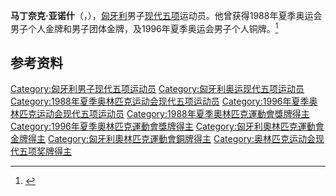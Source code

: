 {{NoteTA|G1=Sports}}
{{eastern name order|[[匈牙利语|匈牙利语]]}}

'''马丁奈克·亚诺什'''（{{lang-hu|Martinek János}}，{{bd|1965年|5月23日|}}），[[匈牙利|匈牙利]]男子[[现代五项|现代五项]]运动员。他曾获得1988年夏季奥运会男子个人金牌和男子团体金牌，及1996年夏季奥运会男子个人铜牌。<ref>{{Cite web|title=János MARTINEK|url=https://www.olympic.org/janos-martinek|accessdate=2021-03-15|date=2021-03-14|work=International Olympic Committee|language=en}}</ref>

== 参考资料 ==
{{reflist}}

{{奥林匹克运动会现代五项比赛男子个人冠军}}
{{奥林匹克运动会现代五项比赛男子团体冠军}}

{{Authority control}}
{{DEFAULTSORT:Martinek, János}}
[[Category:匈牙利男子现代五项运动员|Category:匈牙利男子现代五项运动员]]
[[Category:匈牙利奥运现代五项运动员|Category:匈牙利奥运现代五项运动员]]
[[Category:1988年夏季奥林匹克运动会现代五项运动员|Category:1988年夏季奥林匹克运动会现代五项运动员]]
[[Category:1996年夏季奥林匹克运动会现代五项运动员|Category:1996年夏季奥林匹克运动会现代五项运动员]]
[[Category:1988年夏季奧林匹克運動會獎牌得主|Category:1988年夏季奧林匹克運動會獎牌得主]]
[[Category:1996年夏季奧林匹克運動會獎牌得主|Category:1996年夏季奧林匹克運動會獎牌得主]]
[[Category:匈牙利奧林匹克運動會金牌得主|Category:匈牙利奧林匹克運動會金牌得主]]
[[Category:匈牙利奧林匹克運動會銅牌得主|Category:匈牙利奧林匹克運動會銅牌得主]]
[[Category:奥林匹克运动会现代五项奖牌得主|Category:奥林匹克运动会现代五项奖牌得主]]